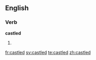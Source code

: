 
==English==

===Verb===
'''castled'''

# {{past of|[[castle]]}}

{{anagrams:en/acdelst}}
[[fr:castled]]
[[sv:castled]]
[[te:castled]]
[[zh:castled]]